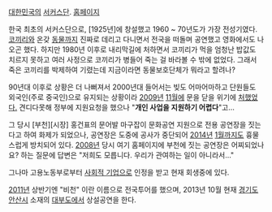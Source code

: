 [[대한민국]]의 [[서커스]]단. [http://circus.co.kr/ 홈페이지]

한국 최초의 서커스단으로, [1925년]에 창설했고 1960 ~ 70년도가 가장 전성기였다. [[코끼리]]와 온갖 [[동물]]까지 진짜로 데리고 다니면서 전국을 떠돌며 공연했고 영화에서도 나오곤 했다. 하지만 1980년 이후로 내리막길에 처하면서 코끼리가 먹을 엄청난 밥값도 치르지 못하고 여러 사정으로 코끼리가 병들어 죽는 걸 바라볼 수 밖에 없었다. 그래서 죽은 코끼리를 박제하여 기렸는데 지금이라면 동물보호단체가 뭐라고 할려나?

90년대 이후로 상황은 더 나뻐져서 2000년대 들어서는 빚도 어마어마하고 단원들도 외국인(주로 중국인)으로 유지되는 상황이라 [[2009년]] [[11월]]에 문을 닫을 위기에 [http://www.cbs.co.kr/nocut/Show.asp?IDX=1282602 처했었다.] 견디다못해 정부에 지원요청을 했으나 "'''개인 사업을 지원하기 어렵다'''"고... 

그 당시 [부천][시장] 홍건표의 문어발 마구잡이 문화공연 지원으로 전용 공연장을 짓는다고 하여 화제가 되었으나, 공연장은 도중에 공사가 중단되어 [[2014년]] [[1월]]까지도 흉물스럽게 방치되어 있다. [[2008년]] 당시 여기 홈페이지에 부천에 짓는 공연장은 어찌되었나요? 하는 질문에 답변은 "저희도 모릅니다. 우리가 관여하는 일이 아니라서..."

그나마 고용노동부로부터 [[사회적 기업]]으로 인정을 받고 현재 회생중에 있다.

[[2011년]] 상반기엔 "비천" 이란 이름으로 전국투어를 했으며, 2013년 10월 현재 [[경기도]] [[안산|안산시]] 소재의 [[대부도]]에서 상설공연을 한다.
